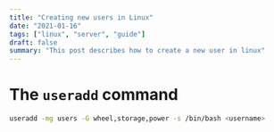 ```yaml
---
title: "Creating new users in Linux"
date: "2021-01-16"
tags: ["linux", "server", "guide"]
draft: false
summary: "This post describes how to create a new user in linux"
---
```


# The `useradd` command

```bash
useradd -mg users -G wheel,storage,power -s /bin/bash <username>
```
